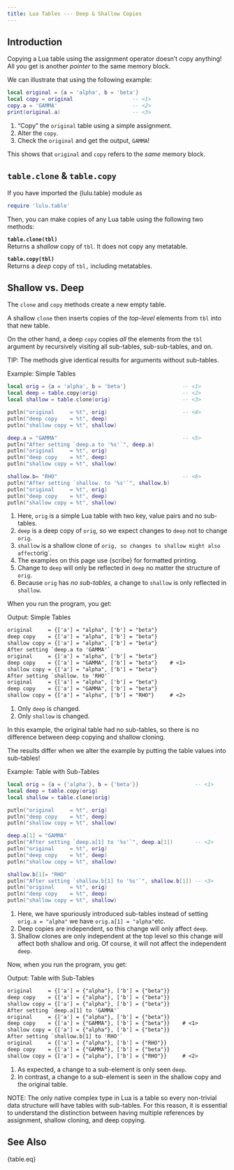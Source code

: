 ```yaml
---
title: Lua Tables --- Deep & Shallow Copies
---
```


## Introduction

Copying a Lua table using the assignment operator doesn't copy anything!
All you get is another *pointer* to the same memory block.

We can illustrate that using the following example:
```lua
local original = {a = 'alpha', b = 'beta'}
local copy = original                   -- <1>
copy.a = 'GAMMA'                        -- <2>
print(original.a)                       -- <3>
```
1. "Copy" the `original` table using a simple assignment.
2. Alter the `copy`.
3. Check the `original` and get the output, `GAMMA`!

This shows that `original` and `copy` refers to the *same* memory block.

## `table.clone` & `table.copy`

If you have imported the {lulu.table} module as

```lua
require 'lulu.table'
```
Then, you can make copies of any Lua table using the following two methods:

**`table.clone(tbl)`** <br>
Returns a *shallow* copy of `tbl`.
It does not copy any metatable.

**`table.copy(tbl)`** <br>
Returns a *deep* copy of `tbl,` including metatables.

## Shallow vs. Deep

The `clone` and `copy` methods create a new empty table.

A shallow `clone` then inserts copies of the *top-level* elements from `tbl` into that new table.

On the other hand, a deep `copy` copies *all* the elements from the `tbl` argument by recursively visiting all sub-tables, sub-sub-tables, and on.

TIP: The methods give identical results for arguments without sub-tables.

[Example: Simple Tables]{.bt}
```lua
local orig = {a = 'alpha', b = 'beta'}                  -- <1>
local deep = table.copy(orig)                           -- <2>
local shallow = table.clone(orig)                       -- <3>

putln("original     = %t", orig)                        -- <4>
putln("deep copy    = %t", deep)
putln("shallow copy = %t", shallow)

deep.a = "GAMMA"                                        -- <5>
putln("After setting `deep.a to '%s'`", deep.a)
putln("original     = %t", orig)
putln("deep copy    = %t", deep)
putln("shallow copy = %t", shallow)

shallow.b= "RHO"                                        -- <6>
putln("After setting `shallow. to '%s'`", shallow.b)
putln("original     = %t", orig)
putln("deep copy    = %t", deep)
putln("shallow copy = %t", shallow)
```
1. Here, `orig` is a simple Lua table with two key, value pairs and no sub-tables.
2. `deep` is a deep copy of `orig`,  so we expect changes to `deep` not to change `orig`.
3. `shallow` is a shallow clone of `orig, so changes to shallow might also affect `orig`.
4. The examples on this page use {scribe} for formatted printing.
5. Change to `deep` will only be reflected in `deep` no matter the structure of `orig`.
6. Because `orig` has *no sub-tables,* a change to `shallow` is only reflected in `shallow`.

When you run the program, you get:

[Output: Simple Tables]{.bt}
```txt
original     = {['a'] = "alpha", ['b'] = "beta"}
deep copy    = {['a'] = "alpha", ['b'] = "beta"}
shallow copy = {['a'] = "alpha", ['b'] = "beta"}
After setting `deep.a to 'GAMMA'`
original     = {['a'] = "alpha", ['b'] = "beta"}
deep copy    = {['a'] = "GAMMA", ['b'] = "beta"}    # <1>
shallow copy = {['a'] = "alpha", ['b'] = "beta"}
After setting `shallow. to 'RHO'`
original     = {['a'] = "alpha", ['b'] = "beta"}
deep copy    = {['a'] = "GAMMA", ['b'] = "beta"}
shallow copy = {['a'] = "alpha", ['b'] = "RHO"}     # <2>
```
1. Only `deep` is changed.
2. Only `shallow` is changed.

In this example, the original table had no sub-tables, so there is no difference between deep copying and shallow cloning.

The results differ when we alter the example by putting the table values into sub-tables!

[Example: Table with Sub-Tables]{.bt}
```lua
local orig = {a = {'alpha'}, b = {'beta'}}                  -- <1>
local deep = table.copy(orig)
local shallow = table.clone(orig)

putln("original     = %t", orig)
putln("deep copy    = %t", deep)
putln("shallow copy = %t", shallow)

deep.a[1] = "GAMMA"
putln("After setting `deep.a[1] to '%s'`", deep.a[1])       -- <2>
putln("original     = %t", orig)
putln("deep copy    = %t", deep)
putln("shallow copy = %t", shallow)

shallow.b[1]= "RHO"
putln("After setting `shallow.b[1] to '%s'`", shallow.b[1]) -- <3>
putln("original     = %t", orig)
putln("deep copy    = %t", deep)
putln("shallow copy = %t", shallow)
```
1. Here, we have spuriously introduced sub-tables instead of setting `orig.a = "alpha"` we have `orig.a[1] = "alpha"`etc.
2. Deep copies are independent, so this change will only affect `deep`.
3. Shallow clones are only independent at the top level so this change will affect both shallow and orig. Of course, it will not affect the independent `deep`.

Now, when you run the program, you get:

[Output: Table with Sub-Tables]{.bt}
```txt
original     = {['a'] = {"alpha"}, ['b'] = {"beta"}}
deep copy    = {['a'] = {"alpha"}, ['b'] = {"beta"}}
shallow copy = {['a'] = {"alpha"}, ['b'] = {"beta"}}
After setting `deep.a[1] to 'GAMMA'`
original     = {['a'] = {"alpha"}, ['b'] = {"beta"}}
deep copy    = {['a'] = {"GAMMA"}, ['b'] = {"beta"}}    # <1>
shallow copy = {['a'] = {"alpha"}, ['b'] = {"beta"}}
After setting `shallow.b[1] to 'RHO'`
original     = {['a'] = {"alpha"}, ['b'] = {"RHO"}}
deep copy    = {['a'] = {"GAMMA"}, ['b'] = {"beta"}}
shallow copy = {['a'] = {"alpha"}, ['b'] = {"RHO"}}     # <2>
```
1. As expected, a change to a sub-element is only seen `deep`.
2. In contrast, a change to a sub-element is seen in the shallow copy and the original table.

NOTE: The only native complex type in Lua is a table so every non-trivial data structure will have tables with sub-tables.
For this reason, it is essential to understand the distinction between having multiple references by assignment, shallow cloning, and deep copying.

## See Also

{table.eq}